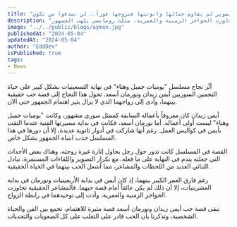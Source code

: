 ```yaml
---
title: "أيمن زيدان عشق ممثلة بعمر بناته اثناء التصوير لم يقاوم جمالها وانوثتها فتزوجها فوراً.. لن تصدقوا من تكون!!"
description: "قصة حب مثيرة تجمع بين أيمن زيدان ونورمان أسعد، حيث تخطف المشاعر وتجاوزت الحواجز الزمنية والعمرية، مثلث رومانسي يلهب الجمهور."
image: "../../public/blogs/ayman.jpg"
publishedAt: "2024-05-04"
updatedAt: "2024-05-04"
author: "EddDev"
isPublished: true
tags:
- News
---
```



أثّر نجاح مسلسل "يوميات جميل وهناء" في نهاية التسعينيات بشكل كبير على حياة النجمين السوريين أيمن زيدان ونورمان أسعد. تحول هذا النجاح إلى قصة حب حقيقية بينهما، وأدى إلى زواجهما الذي لا يزال يثير اهتمام الجمهور حتى الآن.

أيمن زيدان كان معروفاً بأعماله السابقة كممثل سوري مشهور، وكانت "يوميات جميل وهناء" ليست أولى أعماله. أما نورمان أسعد، فكانت في بداية مسيرتها الفنية عندما التقت بأيمن في كواليس العمل. رغم أنها شاركت في أدوار ثانوية عديدة، إلا أن دورها في هذا المسلسل جذب انتباه الجمهور بشكل خاص.

القصة في المسلسل كانت تدور حول رجل يحاول إثارة غيرة زوجته، وهناك بعض الأحداث التي جعلته يندم في النهاية على ما فعله. مع تكرار التصوير واللقاءات المستمرة، تبادل الثنائي العديد من اللحظات والمشاعر، مما أشعل الحب بينهما في الحياة الحقيقية.

رغم فارق العمر الكبير بينهما، إذ كان أيمن في بداية الأربعينيات ونورمان في بداية العشرينيات، إلا أن ذلك لم يكن عائقاً أمام قصة حبهما. فالمشاعر الحقيقية تجاوزت الحواجز الزمنية والعمرية، وأدت إلى توحيدهما في رابطة الزواج.

تبقى قصة حب أيمن زيدان ونورمان أسعد قصة مثيرة للاهتمام، تجمع بين الفن والحياة الشخصية، وتذكرنا بأن الحب قادر على التغلب على كل الصعوبات والتحديات.
